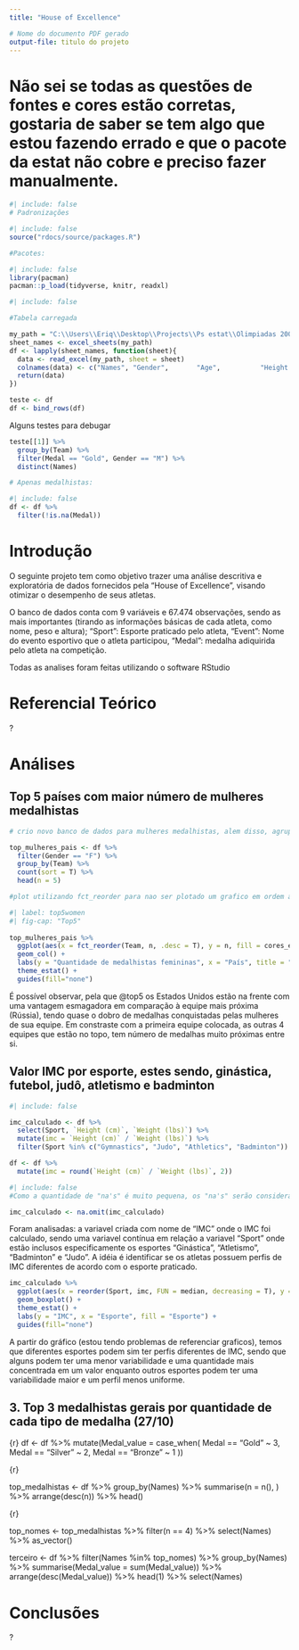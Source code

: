 ```yaml
---
title: "House of Excellence"

# Nome do documento PDF gerado
output-file: titulo do projeto
---
```


# Não sei se todas as questões de fontes e cores estão corretas, gostaria de saber se tem algo que estou fazendo errado e que o pacote da estat não cobre e preciso fazer manualmente.

```r
#| include: false
# Padronizações
```

```r
#| include: false
source("rdocs/source/packages.R")
```

```r
#Pacotes:

#| include: false
library(pacman)
pacman::p_load(tidyverse, knitr, readxl)

```

```r
#| include: false

#Tabela carregada

my_path = "C:\\Users\\Eriq\\Desktop\\Projects\\Ps estat\\Olimpiadas 2000 - 2016.xlsx"
sheet_names <- excel_sheets(my_path)
df <- lapply(sheet_names, function(sheet){
  data <- read_excel(my_path, sheet = sheet)
  colnames(data) <- c("Names", "Gender",       "Age",          "Height (cm)" , "Weight (lbs)", "Team",         "Sport" ,       "Event"  ,      "Medal")
  return(data)
})

teste <- df
df <- bind_rows(df)

```

Alguns testes para debugar

```r
teste[[1]] %>%
  group_by(Team) %>%
  filter(Medal == "Gold", Gender == "M") %>%
  distinct(Names)
```




```r

# Apenas medalhistas:

#| include: false
df <- df %>%
  filter(!is.na(Medal))
```

# Introdução

O seguinte projeto tem como objetivo trazer uma análise descritiva e exploratória de dados fornecidos pela "House of Excellence", visando otimizar o desempenho de seus atletas.

O banco de dados conta com 9 variáveis e 67.474 observações, sendo as mais importantes (tirando as informações básicas de cada atleta, como nome, peso e altura); "Sport": Esporte praticado pelo atleta, "Event": Nome do evento esportivo que o atleta participou, "Medal": medalha adiquirida pelo atleta na competição.

Todas as analises foram feitas utilizando o software RStudio

# Referencial Teórico

?

# Análises

## Top 5 países com maior número de mulheres medalhistas

```r

# crio novo banco de dados para mulheres medalhistas, alem disso, agrupo por equipes e faco a frequencia para cada um de forma ordenada e ficando apenas os 5 primeiros.

top_mulheres_pais <- df %>% 
  filter(Gender == "F") %>% 
  group_by(Team) %>%
  count(sort = T) %>%
  head(n = 5) 
```

```r
#plot utilizando fct_reorder para nao ser plotado um grafico em ordem alfabetica no lugar de ordenado por mais medalhas.

#| label: top5women
#| fig-cap: "Top5"  
  
top_mulheres_pais %>%
  ggplot(aes(x = fct_reorder(Team, n, .desc = T), y = n, fill = cores_estat[1])) +
  geom_col() +
  labs(y = "Quantidade de medalhistas femininas", x = "País", title = "Top 5 mulheres medalhistas") +
  theme_estat() + 
  guides(fill="none")
```

É possível observar, pela que @top5 os Estados Unidos estão na frente com uma vantagem esmagadora em comparação à equipe mais próxima (Rússia), tendo quase o dobro de medalhas conquistadas pelas mulheres de sua equipe. Em constraste com a primeira equipe colocada, as outras 4 equipes que estão no topo, tem número de medalhas muito próximas entre si.

## Valor IMC por esporte, estes sendo, ginástica, futebol, judô, atletismo e badminton

```r

#| include: false

imc_calculado <- df %>%
  select(Sport, `Height (cm)`, `Weight (lbs)`) %>%
  mutate(imc = `Height (cm)` / `Weight (lbs)`) %>%
  filter(Sport %in% c("Gymnastics", "Judo", "Athletics", "Badminton"))

df <- df %>%
  mutate(imc = round(`Height (cm)` / `Weight (lbs)`, 2))

```

```r

#| include: false
#Como a quantidade de "na's" é muito pequena, os "na's" serão considerados um evento aleatório e as linhas serão removidas.

imc_calculado <- na.omit(imc_calculado)
```

Foram analisadas: a variavel criada com nome de "IMC" onde o IMC foi calculado, sendo uma variavel contínua em relação a variavel "Sport" onde estão inclusos especificamente os esportes "Ginástica", "Atletismo", "Badminton" e "Judo".
A idéia é identificar se os atletas possuem perfis de IMC diferentes de acordo com o esporte praticado.

```r

imc_calculado %>% 
  ggplot(aes(x = reorder(Sport, imc, FUN = median, decreasing = T), y = imc, fill = cores_estat[1])) + 
  geom_boxplot() + 
  theme_estat() + 
  labs(y = "IMC", x = "Esporte", fill = "Esporte") + 
  guides(fill="none")


```

A partir do gráfico (estou tendo problemas de referenciar graficos), temos que diferentes esportes podem sim ter perfis diferentes de IMC, sendo que alguns podem ter uma menor variabilidade e uma quantidade mais concentrada em um valor enquanto outros esportes podem ter uma variabilidade maior e um perfil menos uniforme.




## 3. Top 3 medalhistas gerais por quantidade de cada tipo de medalha (27/10)
{r} df \<- df %\>% mutate(Medal_value = case_when( Medal == "Gold" \~ 3, Medal == "Silver" \~ 2, Medal == "Bronze" \~ 1 ))

{r}

top_medalhistas \<- df %\>% group_by(Names) %\>% summarise(n = n(), ) %\>% arrange(desc(n)) %\>% head()

{r}

top_nomes \<- top_medalhistas %\>% filter(n == 4) %\>% select(Names) %\>% as_vector()

terceiro \<- df %\>% filter(Names %in% top_nomes) %\>% group_by(Names) %\>% summarise(Medal_value = sum(Medal_value)) %\>% arrange(desc(Medal_value)) %\>% head(1) %\>% select(Names)

# Conclusões

?
